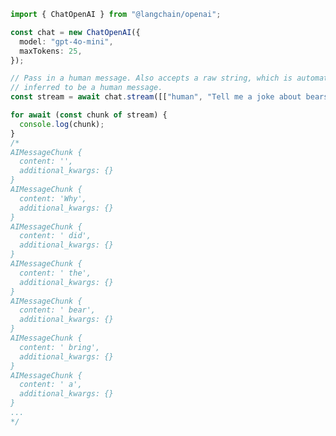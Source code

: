 ```typescript
import { ChatOpenAI } from "@langchain/openai";

const chat = new ChatOpenAI({
  model: "gpt-4o-mini",
  maxTokens: 25,
});

// Pass in a human message. Also accepts a raw string, which is automatically
// inferred to be a human message.
const stream = await chat.stream([["human", "Tell me a joke about bears."]]);

for await (const chunk of stream) {
  console.log(chunk);
}
/*
AIMessageChunk {
  content: '',
  additional_kwargs: {}
}
AIMessageChunk {
  content: 'Why',
  additional_kwargs: {}
}
AIMessageChunk {
  content: ' did',
  additional_kwargs: {}
}
AIMessageChunk {
  content: ' the',
  additional_kwargs: {}
}
AIMessageChunk {
  content: ' bear',
  additional_kwargs: {}
}
AIMessageChunk {
  content: ' bring',
  additional_kwargs: {}
}
AIMessageChunk {
  content: ' a',
  additional_kwargs: {}
}
...
*/
```